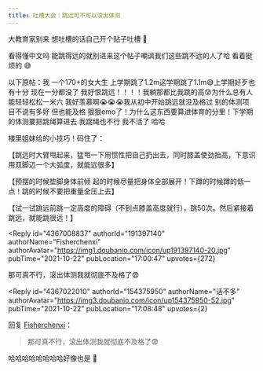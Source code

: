 ```yaml
---
title: 吐槽大会｜跳远可不可以滚出体测
---
```



<Forum groupName="真的需要这份文凭吗？" groupUrl="https://www.douban.com/group/fucking_diploma/" archivedAt="2025-05-16T16:59:40.343Z">
  <Post
    id="250587493"
    title="吐槽大会｜跳远可不可以滚出体测"
    url="https://www.douban.com/group/topic/250587493/?_spm_id=MTU0Mzc1OTUw"
    pubTime="2021-11-11"
    highlightUserId="191397140"
  >
大教育家别来 想吐槽的话自己开个贴子吐槽 👊

看得懂中文吗 能跳得远的就别进来这个帖子嘲讽我们这些跳不远的人了哈
看着挺烦的 😅

以下原帖：我 一个170+的女大生
上学期跳了1.2m这学期跳了1.1m😅上学期好歹也有十分 现在一分都没了
我好恨跳远！！！！我躺那都比我跳的高😰为什么总有人能轻轻松松一米六
我好羡慕啊😭😭😭我从初中开始跳远就没及格过 别的体测项目不说有多好
但也能及格
狠狠emo了！为什么这东西要算进体育的分里！下学期的体测要把跳绳算进去
我跳绳也不行 我不活了 哈哈

楼里姐妹给的小技巧！码住了：

【跳远时大臂甩起来，猛甩一下用惯性把自己扔出去，同时膝盖使劲抬高，下意识用双脚迈一个大弧度，就能远很多】

【预摆的时候垫脚身体前倾
起的时候尽量把身体全部展开！下蹲的时候蹲的低一点！跳的时候不要把重量全压上去】

【试一试跳远前跳一定高度的障碍（不到点膝盖高度就行），跳50次。然后紧接着跳远，就能跳很远！】

<Reply
  id="4367008837"
  authorId="191397140"
  authorName="Fisherchenxi"
  authorAvatar="https://img1.doubanio.com/icon/up191397140-20.jpg"
  pubTime="2021-10-22"
  pubLocation="17:00:47"
  upvotes={272}
>
那可真不行，滚出体测我就彻底不及格了😨
</Reply>

<Reply
  id="4367022010"
  authorId="154375950"
  authorName="话不多"
  authorAvatar="https://img3.doubanio.com/icon/up154375950-52.jpg"
  pubTime="2021-10-22"
  pubLocation="17:08:48"
  upvotes={2}
>
回复 [Fisherchenxi](https://www.douban.com/people/191397140/)：
 > 那可真不行，滚出体测我就彻底不及格了😨

哈哈哈哈哈哈哈哈好像也是 🤣
</Reply>
  </Post>
</Forum>

